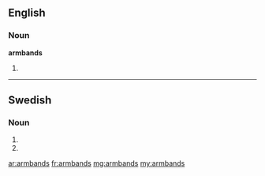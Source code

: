 ==English==

===Noun===
'''armbands'''

# {{plural of|armband}}

----

==Swedish==

===Noun===
{{infl|sv|noun form}}

# {{sv-noun-form-indef-gen|armband}}
# {{sv-noun-form-indef-gen-pl|armband}}

[[ar:armbands]]
[[fr:armbands]]
[[mg:armbands]]
[[my:armbands]]